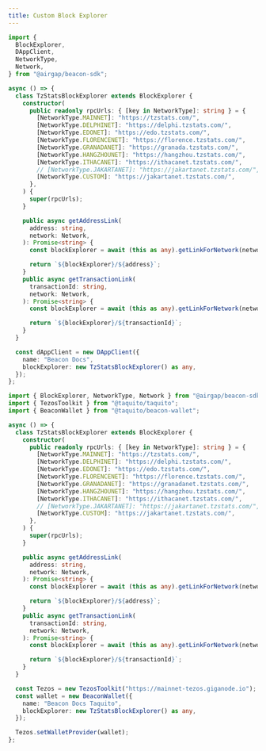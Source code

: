 ```yaml
---
title: Custom Block Explorer
---
```


<!-- embedme custom-block-explorer.beacon.ts -->

```ts
import {
  BlockExplorer,
  DAppClient,
  NetworkType,
  Network,
} from "@airgap/beacon-sdk";

async () => {
  class TzStatsBlockExplorer extends BlockExplorer {
    constructor(
      public readonly rpcUrls: { [key in NetworkType]: string } = {
        [NetworkType.MAINNET]: "https://tzstats.com/",
        [NetworkType.DELPHINET]: "https://delphi.tzstats.com/",
        [NetworkType.EDONET]: "https://edo.tzstats.com/",
        [NetworkType.FLORENCENET]: "https://florence.tzstats.com/",
        [NetworkType.GRANADANET]: "https://granada.tzstats.com/",
        [NetworkType.HANGZHOUNET]: "https://hangzhou.tzstats.com/",
        [NetworkType.ITHACANET]: "https://ithacanet.tzstats.com/",
        // [NetworkType.JAKARTANET]: "https://jakartanet.tzstats.com/",
        [NetworkType.CUSTOM]: "https://jakartanet.tzstats.com/",
      },
    ) {
      super(rpcUrls);
    }

    public async getAddressLink(
      address: string,
      network: Network,
    ): Promise<string> {
      const blockExplorer = await (this as any).getLinkForNetwork(network);

      return `${blockExplorer}/${address}`;
    }
    public async getTransactionLink(
      transactionId: string,
      network: Network,
    ): Promise<string> {
      const blockExplorer = await (this as any).getLinkForNetwork(network);

      return `${blockExplorer}/${transactionId}`;
    }
  }

  const dAppClient = new DAppClient({
    name: "Beacon Docs",
    blockExplorer: new TzStatsBlockExplorer() as any,
  });
};
```

<!-- embedme custom-block-explorer.taquito.ts -->

```ts
import { BlockExplorer, NetworkType, Network } from "@airgap/beacon-sdk";
import { TezosToolkit } from "@taquito/taquito";
import { BeaconWallet } from "@taquito/beacon-wallet";

async () => {
  class TzStatsBlockExplorer extends BlockExplorer {
    constructor(
      public readonly rpcUrls: { [key in NetworkType]: string } = {
        [NetworkType.MAINNET]: "https://tzstats.com/",
        [NetworkType.DELPHINET]: "https://delphi.tzstats.com/",
        [NetworkType.EDONET]: "https://edo.tzstats.com/",
        [NetworkType.FLORENCENET]: "https://florence.tzstats.com/",
        [NetworkType.GRANADANET]: "https://granadanet.tzstats.com/",
        [NetworkType.HANGZHOUNET]: "https://hangzhou.tzstats.com/",
        [NetworkType.ITHACANET]: "https://ithacanet.tzstats.com/",
        // [NetworkType.JAKARTANET]: "https://jakartanet.tzstats.com/",
        [NetworkType.CUSTOM]: "https://jakartanet.tzstats.com/",
      },
    ) {
      super(rpcUrls);
    }

    public async getAddressLink(
      address: string,
      network: Network,
    ): Promise<string> {
      const blockExplorer = await (this as any).getLinkForNetwork(network);

      return `${blockExplorer}/${address}`;
    }
    public async getTransactionLink(
      transactionId: string,
      network: Network,
    ): Promise<string> {
      const blockExplorer = await (this as any).getLinkForNetwork(network);

      return `${blockExplorer}/${transactionId}`;
    }
  }

  const Tezos = new TezosToolkit("https://mainnet-tezos.giganode.io");
  const wallet = new BeaconWallet({
    name: "Beacon Docs Taquito",
    blockExplorer: new TzStatsBlockExplorer() as any,
  });

  Tezos.setWalletProvider(wallet);
};
```
